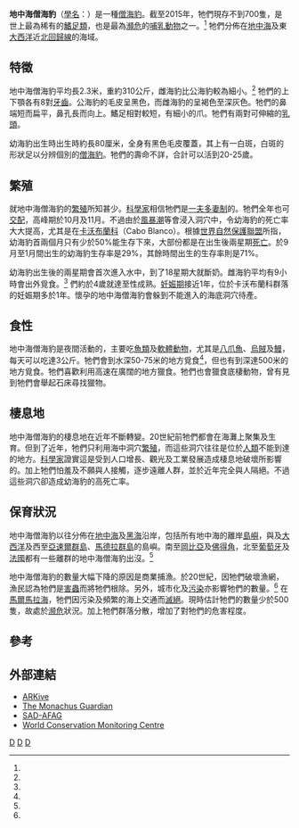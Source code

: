 {{Speciesbox
| taxon = Monachus monachus
| binomial_authority = ([[約翰·赫曼|Hermann]], 1779)
| image =Monachus_monachus_-_Museo_civico_di_storia_naturale_(Milan).jpg
| status = EN
| trend = Increasing
| status_system = iucn3.1
| status_ref = <ref name=iucn>{{IUCN2008|assessors=Aguilar, A. & Lowry, L.|year=2008|id=13653|title=Monachus monachus|downloaded=2009-01-28}}</ref>
| range_map = Monachus monachus distribution.png
| range_map_caption = 地中海僧海豹的分佈圖
}}
'''地中海僧海豹'''（[[學名|學名]]：''{{lang|la|Monachus monachus}}''）是一種[[僧海豹|僧海豹]]。截至2015年，牠們現存不到700隻，是世上最為稀有的[[鰭足類|鰭足類]]，也是最為[[瀕危|瀕危]]的[[哺乳動物|哺乳動物]]之一。<ref name=iucn/> 牠們分佈在[[地中海|地中海]]及東[[大西洋|大西洋]]近[[北回歸線|北回歸線]]的海域。

== 特徵 ==
地中海僧海豹平均長2.3米，重約310公斤，雌海豹比公海豹較為細小。<ref name=iucn/> 牠們的上下顎各有8對[[牙齒|牙齒]]。公海豹的毛皮呈黑色，而雌海豹的呈褐色至深灰色。牠們的鼻端短而扁平，鼻孔長而向上。鰭足相對較短，有細小的爪。牠們有兩對可伸縮的[[乳頭|乳頭]]。

幼海豹出生時出生時約長80厘米，全身有黑色毛皮覆蓋，其上有一白斑，白斑的形狀足以分辨個別的[[僧海豹|僧海豹]]。牠們的壽命不詳，合計可以活到20-25歲。

== 繁殖 ==
就地中海僧海豹的[[繁殖|繁殖]]所知甚少。[[科學家|科學家]]相信牠們是[[一夫多妻制|一夫多妻制]]的。牠們全年也可[[交配|交配]]，高峰期於10月及11月。不過由於[[風暴潮|風暴潮]]等會浸入洞穴中，令幼海豹的死亡率大大提高，尤其是在[[卡沃布蘭科|卡沃布蘭科]]（Cabo Blanco）。根據[[世界自然保護聯盟|世界自然保護聯盟]]所指，幼海豹首兩個月只有少於50%能生存下來，大部份都是在出生後兩星期[[死亡|死亡]]。於9月至1月間出生的幼海豹生存率是29%，其餘時間出生的生存率則是71%。

幼海豹出生後的兩星期會首次進入水中，到了18星期大就斷奶。雌海豹平均有9小時會出外覓食。<ref name=iucn/> 們約於4歲就達至性成熟。[[妊娠期|妊娠期]]接近1年，位於卡沃布蘭科群落的妊娠期多於1年。懷孕的地中海僧海豹會躲到不能進入的海底洞穴待產。

== 食性 ==
地中海僧海豹是夜間活動的，主要吃[[魚類|魚類]]及[[軟體動物|軟體動物]]，尤其是[[八爪魚|八爪魚]]、[[烏賊|烏賊]]及[[鰻|鰻]]，每天可以吃達3公斤。牠們會到水深50-75米的地方覓食<ref name=iucn/>，但也有到深達500米的地方覓食。牠們喜歡利用高速在廣闊的地方獵食。牠們也會獵食底棲動物，曾有見到牠們會舉起石床尋找獵物。

== 棲息地 ==
地中海僧海豹的棲息地在近年不斷轉變。20世紀前牠們都會在海灘上聚集及生育。但到了近年，牠們只利用海中洞穴[[繁殖|繁殖]]，而這些洞穴往往是位於[[人類|人類]]不能到達的地方。[[科學家|科學家]]證實這是受到人口增長、觀光及工業發展造成棲息地破壞所影響的。加上牠們怕羞及不願與人接觸，逐步遠離人群，並於近年完全與人隔絕。不過這些洞穴卻造成幼海豹的高死亡率。

== 保育狀況 ==
地中海僧海豹以往分佈在[[地中海|地中海]]及[[黑海|黑海]]沿岸，包括所有地中海的離岸[[島嶼|島嶼]]，與及[[大西洋|大西洋]]及西至[[亞速爾群島|亞速爾群島]]、[[馬德拉群島|馬德拉群島]]的島嶼。南至[[岡比亞|岡比亞]]及[[佛得角|佛得角]]，北至[[葡萄牙|葡萄牙]]及[[法國|法國]]都有一些離群的地中海僧海豹出沒。<ref name=iucn/>

地中海僧海豹的數量大幅下降的原因是商業捕漁。於20世紀，因牠們破壞漁網，漁民認為牠們是[[害蟲|害蟲]]而將牠們根除。另外，城市化及[[污染|污染]]亦影響牠們的數量。<ref name=iucn/> 在[[馬爾馬拉海|馬爾馬拉海]]，牠們因污染及頻繁的海上交通而[[滅絕|滅絕]]。現時估計牠們的數量少於500隻，故處於[[濒危|濒危]]狀況。加上牠們群落分散，增加了對牠們的危害程度。

== 參考 ==
{{reflist}}

== 外部連結 ==
{{commonscat|Monachus monachus}}
* [https://web.archive.org/web/20060526190414/http://www.arkive.org/species/GES/mammals/Monachus_monachus/ ARKive]
* [http://www.monachus-guardian.org The Monachus Guardian]{{Wayback|url=http://www.monachus-guardian.org/ |date=20200727025831 }}
* [http://www.sadafag.org SAD-AFAG]{{Wayback|url=http://www.sadafag.org/ |date=20190801195043 }}
* [https://web.archive.org/web/20080110130035/http://www2.wcmc.org.uk/species/data/species_sheets/medmonk.htm World Conservation Monitoring Centre]
{{泛鰭足類|P.}}
{{Taxonbar}}
[[Category:僧海豹屬|D]]
[[Category:西班牙動物|D]]
[[Category:土耳其哺乳動物|D]]